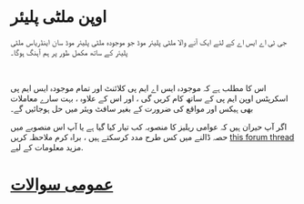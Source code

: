 # اوپن ملٹی پلیئر

جی ٹی اے ایس اے کے لئے ایک آنے والا ملٹی پلیئر موڈ جو موجودہ ملٹی پلیئر موڈ سان اینڈریاس ملٹی پلیئر کے ساتھ مکمل طور پر ہم آہنگ ہوگا۔

<br />

اس کا مطلب ہے کہ موجودہ ایس اے ایم پی کلائنٹ اور تمام موجودہ ایس ایم پی اسکرپٹس اوپن ایم پی کے ساتھ کام کریں گی ، اور اس کے علاوہ ، بہت سارے معاملات بھی ہیکس اور مواقع کی ضرورت کے بغیر سافٹ ویئر میں حل ہوجائیں گے۔

اگر آپ حیران ہیں کہ عوامی ریلیز کا منصوبہ کب تیار کیا گیا ہے یا آپ اس منصوبے میں حصہ ڈالنے میں کس طرح مدد کرسکتے ہیں ، براہ کرم ملاحظہ کریں [this forum thread](https://www.burgershot.gg/showthread.php?tid=99) مزید معلومات کے لیے.

# [عمومی سوالات](/faq?lang=gb)
